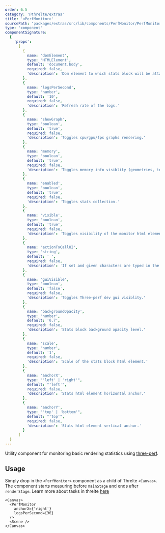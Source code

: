 ```yaml
---
order: 6.5
category: '@threlte/extras'
title: '<PerfMonitor>'
sourcePath: 'packages/extras/src/lib/components/PerfMonitor/PerfMonitor.svelte'
type: 'component'
componentSignature:
  {
    'props':
      [
        {
          name: 'domElement',
          type: 'HTMLElement',
          default: 'document.body',
          required: false,
          'description': 'Dom element to which stats block will be attached to.'
        },
        {
          name: 'logsPerSecond',
          type: 'number',
          default: '10',
          required: false,
          'description': 'Refresh rate of the logs.'
        },
        {
          name: 'showGraph',
          type: 'boolean',
          default: 'true',
          required: false,
          'description': 'Toggles cpu/gpu/fps graphs rendering.'
        },
        {
          name: 'memory',
          type: 'boolean',
          default: 'true',
          required: false,
          'description': 'Toggles memory info visiblity (geometries, textures, shaders)'
        },
        {
          name: 'enabled',
          type: 'boolean',
          default: 'true',
          required: false,
          'description': 'Toggles stats collection.'
        },
        {
          name: 'visible',
          type: 'boolean',
          default: 'true',
          required: false,
          'description': 'Toggles visibility of the monitor html element. Setting `false` does not stop collection of the stats.'
        },
        {
          name: 'actionToCallUI',
          type: 'string',
          default: ' ',
          required: false,
          'description': 'If set and given characters are typed in the the tab window, the three-perf dev gui will be shown. Disabled by default (empty string).'
        },
        {
          name: 'guiVisible',
          type: 'boolean',
          default: 'false',
          required: false,
          'description': 'Toggles Three-perf dev gui visiblity.'
        },
        {
          name: 'backgroundOpacity',
          type: 'number',
          default: '0.7',
          required: false,
          'description': 'Stats block background opacity level.'
        },
        {
          name: 'scale',
          type: 'number',
          default: '1',
          required: false,
          'description': 'Scale of the stats block html element.'
        },
        {
          name: 'anchorX',
          type: "'left' | 'right'",
          default: "'left'",
          required: false,
          'description': 'Stats html element horizontal anchor.'
        },
        {
          name: 'anchorY',
          type: "'top' | 'bottom'",
          default: "'top'",
          required: false,
          'description': 'Stats html element vertical anchor.'
        }
      ]
  }
---
```



Utility component for monitoring basic rendering statistics using [three-perf](https://github.com/TheoTheDev/three-perf).

<Example path="extras/perf-monitor" />

## Usage

Simply drop in the `<PerfMonitor>` component as a child of Threlte `<Canvas>`.
The component starts measuring before `mainStage` and ends after `renderStage`.
Learn more about tasks in threlte [here](/learn/basics/scheduling-tasks)

```svelte
<Canvas>
  <PerfMonitor
    anchorX={'right'}
    logsPerSecond={30}
  />
  <Scene />
</Canvas>
```
